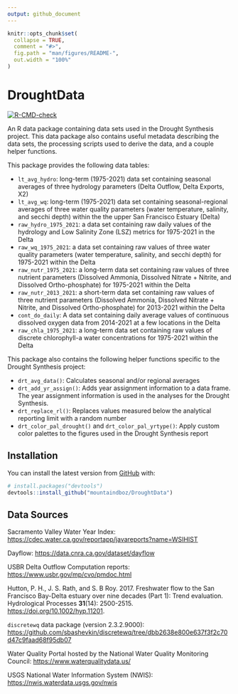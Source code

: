 ```yaml
---
output: github_document
---
```


<!-- README.md is generated from README.Rmd. Please edit that file -->

```r
knitr::opts_chunk$set(
  collapse = TRUE,
  comment = "#>",
  fig.path = "man/figures/README-",
  out.width = "100%"
)
```

# DroughtData

<!-- badges: start -->
[![R-CMD-check](https://github.com/mountaindboz/DroughtData/workflows/R-CMD-check/badge.svg)](https://github.com/mountaindboz/DroughtData/actions)
<!-- badges: end -->

An R data package containing data sets used in the Drought Synthesis project. This data package also contains useful metadata describing the data sets, the processing scripts used to derive the data, and a couple helper functions. 

This package provides the following data tables:

* `lt_avg_hydro`: long-term (1975-2021) data set containing seasonal averages of three hydrology parameters (Delta Outflow, Delta Exports, X2)
* `lt_avg_wq`: long-term (1975-2021) data set containing seasonal-regional averages of three water quality parameters (water temperature, salinity, and secchi depth) within the the upper San Francisco Estuary (Delta)
* `raw_hydro_1975_2021`: a data set containing raw daily values of the hydrology and Low Salinity Zone (LSZ) metrics for 1975-2021 in the Delta
* `raw_wq_1975_2021`: a data set containing raw values of three water quality parameters (water temperature, salinity, and secchi depth) for 1975-2021 within the Delta
* `raw_nutr_1975_2021`: a long-term data set containing raw values of three nutrient parameters (Dissolved Ammonia, Dissolved Nitrate + Nitrite, and Dissolved Ortho-phosphate) for 1975-2021 within the Delta
* `raw_nutr_2013_2021`: a short-term data set containing raw values of three nutrient parameters (Dissolved Ammonia, Dissolved Nitrate + Nitrite, and Dissolved Ortho-phosphate) for 2013-2021 within the Delta
* `cont_do_daily`: A data set containing daily average values of continuous dissolved oxygen data from 2014-2021 at a few locations in the Delta
* `raw_chla_1975_2021`: a long-term data set containing raw values of discrete chlorophyll-a water concentrations for 1975-2021 within the Delta

This package also contains the following helper functions specific to the Drought Synthesis project:

* `drt_avg_data()`: Calculates seasonal and/or regional averages
* `drt_add_yr_assign()`: Adds year assignment information to a data frame. The year assignment information is used in the analyses for the Drought Synthesis.
* `drt_replace_rl()`: Replaces values measured below the analytical reporting limit with a random number
* `drt_color_pal_drought()` and `drt_color_pal_yrtype()`: Apply custom color palettes to the figures used in the Drought Synthesis report

## Installation

You can install the latest version from [GitHub](https://github.com/) with:

``` r
# install.packages("devtools")
devtools::install_github("mountaindboz/DroughtData")
```

## Data Sources

Sacramento Valley Water Year Index: <https://cdec.water.ca.gov/reportapp/javareports?name=WSIHIST>

Dayflow: <https://data.cnra.ca.gov/dataset/dayflow>

USBR Delta Outflow Computation reports: <https://www.usbr.gov/mp/cvo/pmdoc.html>

Hutton, P. H., J. S. Rath, and S. B Roy. 2017. Freshwater flow to the San Francisco Bay-Delta estuary over nine decades (Part 1): Trend evaluation. Hydrological Processes **31**(14): 2500-2515. <https://doi.org/10.1002/hyp.11201>.

`discretewq` data package (version 2.3.2.9000): <https://github.com/sbashevkin/discretewq/tree/dbb2638e800e637f3f2c70d47c9faad68f95db07>

Water Quality Portal hosted by the National Water Quality Monitoring Council: <https://www.waterqualitydata.us/>

USGS National Water Information System (NWIS): <https://nwis.waterdata.usgs.gov/nwis>

